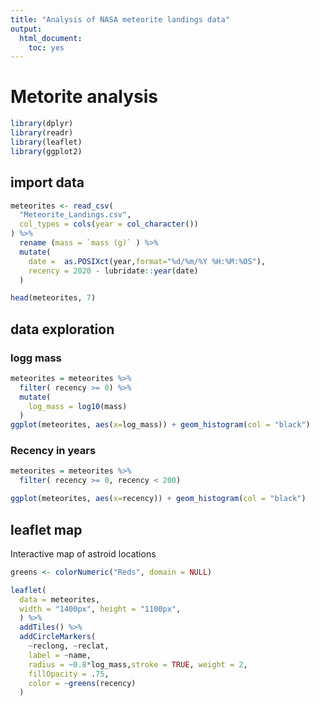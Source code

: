 ```yaml
---
title: "Analysis of NASA meteorite landings data"
output:
  html_document: 
    toc: yes
---
```



# Metorite analysis

```r
library(dplyr)
library(readr)
library(leaflet)
library(ggplot2)
```

## import data

```r
meteorites <- read_csv(
  "Meteorite_Landings.csv", 
  col_types = cols(year = col_character())
) %>% 
  rename (mass = `mass (g)` ) %>% 
  mutate( 
    date =  as.POSIXct(year,format="%d/%m/%Y %H:%M:%OS"), 
    recency = 2020 - lubridate::year(date)
  )

head(meteorites, 7)
```

## data exploration {.tabset .tabset-fade}

### logg mass

```r
meteorites = meteorites %>% 
  filter( recency >= 0) %>% 
  mutate(
    log_mass = log10(mass)
  )
ggplot(meteorites, aes(x=log_mass)) + geom_histogram(col = "black")
```

### Recency in years

```r
meteorites = meteorites %>% 
  filter( recency >= 0, recency < 200)

ggplot(meteorites, aes(x=recency)) + geom_histogram(col = "black")
```

## leaflet map


Interactive map of astroid locations

```r
greens <- colorNumeric("Reds", domain = NULL)

leaflet(
  data = meteorites, 
  width = "1400px", height = "1100px",
  ) %>% 
  addTiles() %>% 
  addCircleMarkers(
    ~reclong, ~reclat,
    label = ~name, 
    radius = ~0.8*log_mass,stroke = TRUE, weight = 2,
    fillOpacity = .75,
    color = ~greens(recency)
  )
```

